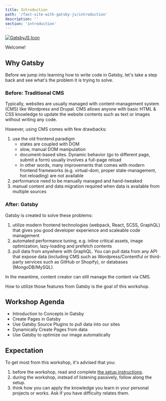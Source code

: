```yaml
---
title: Introduction
path: '/fast-site-with-gatsby-js/introduction'
description: ''
section: 'introduction'
---
```


[![GatsbyJS Icon](gatsbyjs.svg)][gatsby]

Welcome!

## Why Gatsby

Before we jump into learning how to write code in Gatsby, let's take a step back and see what's the problem it is trying to solve.

### Before: Traditional CMS

Typically, websites are usually managed with content-management system (CMS) like Wordpress and Drupal. CMS allows anyone with basic HTML & CSS knowledge to update the website contents such as text or images without writing any code.

However, using CMS comes with few drawbacks:

1. use the old frontend paradigm
   - states are coupled with DOM
   - slow, manual DOM manipulation
   - document-based sites. Dynamic behavior (go to different page, submit a form) usually involves a full-page reload
   - in other words, many improvements that comes with modern frontend frameworks (e.g. virtual-dom, proper state-management, hot reloading) are not available
1. performance need to be manually managed and hand-tweaked
1. manual content and data migration required when data is available from multiple sources

### After: Gatsby

Gatsby is created to solve these problems:

1. utilize modern frontend technologies (webpack, React, SCSS, GraphQL) that gives you good developer experience and scaleable code management
1. automated performance tuning, e.g. inline critical assets, image optimization, lazy-loading and prefetch contents
1. pull data from anywhere with GraphQL. You can pull data from any API that expose data (including CMS such as Wordpress/Contentful or third-party services such as GitHub or Shopify), or databases (MongoDB/MySQL).

In the meantime, content creator can still manage the content via CMS.

How to utilize those features from Gatsby is the goal of this workshop.

## Workshop Agenda

- Introduction to Concepts in Gatsby
- Create Pages in Gatsby
- Use Gatsby Source Plugins to pull data into our sites
- Dynamically Create Pages from data
- Use Gatsby to optimize our image automatically

## Expectation

To get most from this workshop, it's advised that you:

1. before the workshop, read and complete [the setup instructions][gatsby-setup].
1. during the workshop, instead of listening passively, follow along the setup.
1. think how you can apply the knowledge you learn in your personal projects or works. Ask if you have difficulty relates them.

[gatsby]: https://www.gatsbyjs.org/
[gatsby-setup]: https://www.gatsbyjs.org/tutorial/part-zero/
